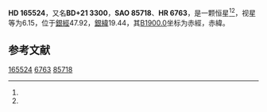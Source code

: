 {{Starbox begin
| name = HD 165524
}}
{{Starbox observe
| epoch = [[J2000.0|J2000.0]]
| constell = {{星座名待查}}<ref name=SIMBAD>{{cite web
 | url=http://simbad.u-strasbg.fr/simbad/sim-id?Ident=HR+6763
 | title=Pulsating variable Star
 | publisher=Centre de Données astronomiques de Strasbourg
 | work=SIMBAD
 | accessdate=2012-07-13
 | archive-date=2016-03-17
 | archive-url=https://web.archive.org/web/20160317114604/http://simbad.u-strasbg.fr/simbad/sim-id?Ident=HR+6763
 | dead-url=no
 }}</ref><ref name=DATA>{{cite web
 | url=http://vizier.u-strasbg.fr/viz-bin/VizieR-5?-out.add=.&-source=5050&-corr=PK=HR&-out.max=9999&HR=6763
 | title=VizieR Detailed Page
 | accessdate=2012-07-13
 | archive-date=2016-03-05
 | archive-url=https://web.archive.org/web/20160305002337/http://vizier.u-strasbg.fr/viz-bin/VizieR-5?-out.add=.&-source=5050&-corr=PK=HR&-out.max=9999&HR=6763
 | dead-url=no
 }}</ref>
| 星官 = 
| ra = {{RA|18|5|30.2}}<ref name=SIMBAD /><ref name=DATA />
| dec = {{DEC|+21|38|49}}<ref name=SIMBAD /><ref name=DATA />
| appmag_v = 6.15<ref name=SIMBAD /><ref name=DATA />
}}
{{Starbox character
| class = gK3<ref name=SIMBAD /><ref name=DATA />
| b-v = 1.23<ref name=SIMBAD /><ref name=DATA />
| u-b = <ref name=SIMBAD /><ref name=DATA />
| r-i = <ref name=SIMBAD /><ref name=DATA />
| variable = 
}}
{{Starbox astrometry
| radial_v = 
| prop_mo_ra = -35
| parallax = 
| p_error = 
}}
{{Starbox catalog
| names =BD+21 3300，[[SAO星表|SAO]] 85718，[[HD星表|HD]] 165524，[[HR星表|HR]] 6763}}
{{Starbox reference |Simbad=HR+6763}}
{{Starbox end}}

'''HD 165524'''，又名'''BD+21 3300'''，'''SAO 85718'''、'''HR 6763'''，是一颗恒星<ref name=SIMBAD /><ref name=DATA />，视星等为6.15，位于[[銀道座標系|銀經]]47.92，[[銀道座標系|銀緯]]19.44，其[[B1900.0|B1900.0]]坐标为赤經{{RA|18|1|15.7}}，赤緯{{DEC|+21|19.44|18}}。

== 参考文献 ==
{{reflist}}

{{star-stub}}

[[Category:HD和HDE天體|165524]]
[[Category:HR天體|6763]]
[[Category:SAO天體|85718]]